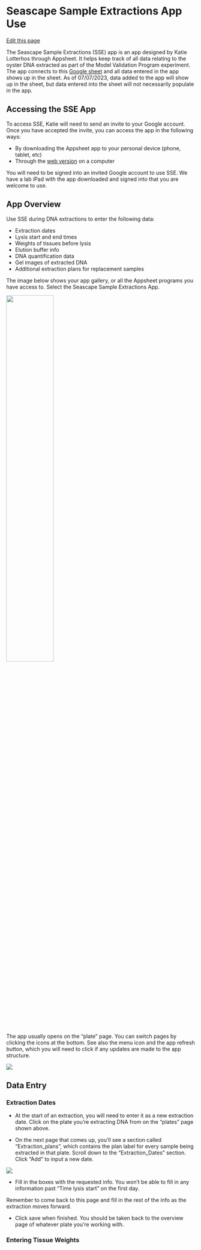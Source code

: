 # Seascape Sample Extractions App Use

[Edit this page](https://github.com/DrK-Lo/lotterhoslabprotocols/edit/main/molecprot_SSEapp.qmd)

The Seascape Sample Extractions (SSE) app is an app designed by Katie Lotterhos through Appsheet. It helps keep track of all data relating to the oyster DNA extracted as part of the Model Validation Program experiment. The app connects to this [Google sheet](https://docs.google.com/spreadsheets/d/1nLMK4ucERX90T4lV7ivLZ0HEBaGvwawnA3XHPsKt9Uk/edit) and all data entered in the app shows up in the sheet. As of 07/07/2023, data added to the app will show up in the sheet, but data entered into the sheet will not necessarily populate in the app.

## Accessing the SSE App

To access SSE, Katie will need to send an invite to your Google account. Once you have accepted the invite, you can access the app in the following ways:

- By downloading the Appsheet app to your personal device (phone, tablet, etc)
- Through the [web version](https://www.appsheet.com/start/f58f8dbb-1d41-4d2d-a917-dfe554b1144f#appName=SeascapeSamplesExtractions-6377443&group=%5B%7B%22Column%22%3A%22Date_SentSequencing%22%2C%22Order%22%3A%22Ascending%22%7D%5D&page=deck&sort=%5B%5D&table=1_Plate&view=plate) on a computer

You will need to be signed into an invited Google account to use SSE. We have a lab iPad with the app downloaded and signed into that you are welcome to use.

## App Overview

Use SSE during DNA extractions to enter the following data:

- Extraction dates
- Lysis start and end times
- Weights of tissues before lysis
- Elution buffer info
- DNA quantification data
- Gel images of extracted DNA
- Additional extraction plans for replacement samples

The image below shows your app gallery, or all the Appsheet programs you have access to. Select the Seascape Sample Extractions App.

![](img/7DF9D307-C481-4E69-8B0A-0008DDF1FF81.png){height=50%}

The app usually opens on the "plate" page. You can switch pages by clicking the icons at the bottom. See also the menu icon and the app refresh button, which you will need to click if any updates are made to the app structure. 

![](img/7DA7A498-2BA4-4888-B504-0C7E98CD41AA_1_201_a.jpeg)

## Data Entry

### Extraction Dates

- At the start of an extraction, you will need to enter it as a new extraction date. Click on the plate you're extracting DNA from on the "plates" page shown above. 

- On the next page that comes up, you'll see a section called "Extraction_plans", which contains the plan label for every sample being extracted in that plate. Scroll down to the "Extraction_Dates" section. Click "Add" to input a new date.

![](img/89F7BFA6-77B0-4732-B85C-8B61CA4EF7C6.png)

- Fill in the boxes with the requested info. You won't be able to fill in any information past "Time lysis start" on the first day. 

:::{.callout-note}
Remember to come back to this page and fill in the rest of the info as the extraction moves forward.
:::

- Click save when finished. You should be taken back to the overview page of whatever plate you're working with.

### Entering Tissue Weights

